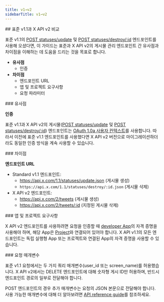 ```yaml
---
title: v1→v2
sidebarTitle: v1→v2
---
```


<div id="standard-v11-compared-to-x-api-v2">
  ## 표준 v1.1과 X API v2 비교
</div>

표준 v1.1의 [POST statuses/update](https://developer.x.com/en/docs/twitter-api/v1/tweets/post-and-engage/api-reference/post-statuses-update) 및 [POST statuses/destroy/:id](https://developer.x.com/en/docs/twitter-api/v1/tweets/post-and-engage/api-reference/post-statuses-destroy-id) 엔드포인트를 사용해 오셨다면, 이 가이드는 표준과 X API v2의 게시물 관리 엔드포인트 간 유사점과 차이점을 이해하는 데 도움을 드리는 것을 목표로 합니다.

- **유사점**
  - 인증
- **차이점**
  - 엔드포인트 URL
  - 앱 및 프로젝트 요구사항
  - 요청 파라미터

<div id="similarities">
  ### 유사점
</div>

**인증**

표준 v1.1과 X API v2의 게시물([POST statuses/update](https://developer.x.com/en/docs/twitter-api/v1/tweets/post-and-engage/api-reference/post-statuses-update) 및 [POST statuses/destroy/:id](https://developer.x.com/en/docs/twitter-api/v1/tweets/post-and-engage/api-reference/post-statuses-destroy-id)) 엔드포인트는 [OAuth 1.0a 사용자 컨텍스트](https://developer.x.com/content/developer-twitter/resources/fundamentals/authentication)를 사용합니다. 따라서 이전에 표준 v1.1 엔드포인트를 사용했다면 X API v2 버전으로 마이그레이션하더라도 동일한 인증 방식을 계속 사용할 수 있습니다. 

<div id="differences">
  ### 차이점
</div>

**엔드포인트 URL**

- Standard v1.1 엔드포인트:
  - https://api.x.com/1.1/statuses/update.json
    (게시물 생성)
  - `https://api.x.com/1.1/statuses/destroy/:id.json`
    (게시물 삭제)
- X API v2 엔드포인트:
  - https://api.x.com/2/tweets
    (게시물 생성)
  - https://api.x.com/2/tweets/:id
    (지정된 게시물 삭제)

<div id="app-and-project-requirements">
  ### 앱 및 프로젝트 요구사항
</div>

X API v2 엔드포인트를 사용하려면 요청을 인증할 때 [developer App](/ko/resources/fundamentals/developer-apps)의 자격 증명을 사용해야 하며, 해당 App은 [Project](/ko/resources/fundamentals/developer-apps)와 연결되어 있어야 합니다. X API v1.1의 모든 엔드포인트는 독립 실행형 App 또는 프로젝트와 연결된 App의 자격 증명을 사용할 수 있습니다.

<div id="request-parameters">
  ### 요청 매개변수
</div>

표준 v1.1 요청에서는 두 가지 쿼리 매개변수(user\_id 또는 screen\_name)를 허용했습니다. X API v2에서는 DELETE 엔드포인트에 대해 숫자형 게시 ID만 허용하며, 반드시 엔드포인트 경로의 일부로 전달해야 합니다.

POST 엔드포인트의 경우 추가 매개변수는 요청의 JSON 본문으로 전달해야 합니다. 사용 가능한 매개변수에 대해 더 알아보려면 [API reference guide](/ko/x-api/posts/manage-tweets/introduction)를 참조하세요.